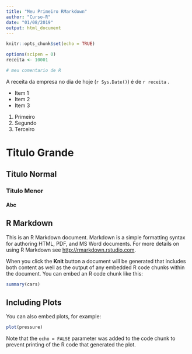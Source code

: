 ```yaml
---
title: "Meu Primeiro RMarkdown"
author: "Curso-R"
date: "01/08/2019"
output: html_document
---
```


```r
knitr::opts_chunk$set(echo = TRUE)
```

```r
options(scipen = 0)
receita <- 10001

# meu comentario de R
```

A receita da empresa no dia de hoje (`r Sys.Date()`) é de `r receita` .

- Item 1
- Item 2
- Item 3

1. Primeiro
2. Segundo
3. Terceiro

# Titulo Grande

## Titulo Normal

### Titulo Menor

#### Abc

## R Markdown

This is an R Markdown document. Markdown is a simple formatting syntax for authoring HTML, PDF, and MS Word documents. For more details on using R Markdown see <http://rmarkdown.rstudio.com>.

When you click the **Knit** button a document will be generated that includes both content as well as the output of any embedded R code chunks within the document. You can embed an R code chunk like this:

```r
summary(cars)
```

## Including Plots

You can also embed plots, for example:

```r
plot(pressure)
```

Note that the `echo = FALSE` parameter was added to the code chunk to prevent printing of the R code that generated the plot.
